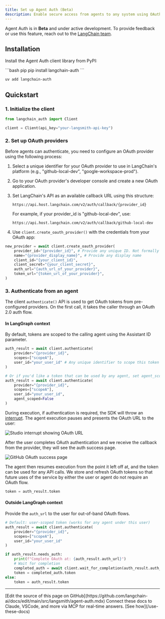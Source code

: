 ```yaml
---
title: Set up Agent Auth (Beta)
description: Enable secure access from agents to any system using OAuth 2.0 credentials with Agent Auth.
---
```


<Note>Agent Auth is in **Beta** and under active development. To provide feedback or use this feature, reach out to the [LangChain team](https://forum.langchain.com/c/help/langsmith/).</Note>

## Installation

Install the Agent Auth client library from PyPI:

<CodeGroup>
```bash pip
pip install langchain-auth
```

```bash uv
uv add langchain-auth
```
</CodeGroup>


## Quickstart

### 1. Initialize the client

```python
from langchain_auth import Client

client = Client(api_key="your-langsmith-api-key")
```

### 2. Set up OAuth providers

Before agents can authenticate, you need to configure an OAuth provider using the following process:

1. Select a unique identifier for your OAuth provider to use in LangChain's platform (e.g., "github-local-dev", "google-workspace-prod").

2. Go to your OAuth provider's developer console and create a new OAuth application.

3. Set LangChain's API as an available callback URL using this structure:
   ```
   https://api.host.langchain.com/v2/auth/callback/{provider_id}
   ```
   For example, if your provider_id is "github-local-dev", use:
   ```
   https://api.host.langchain.com/v2/auth/callback/github-local-dev
   ```

4. Use `client.create_oauth_provider()` with the credentials from your OAuth app:

```python
new_provider = await client.create_oauth_provider(
    provider_id="{provider_id}", # Provide any unique ID. Not formally tied to the provider.
    name="{provider_display_name}", # Provide any display name
    client_id="{your_client_id}",
    client_secret="{your_client_secret}",
    auth_url="{auth_url_of_your_provider}",
    token_url="{token_url_of_your_provider}",
)
```

### 3. Authenticate from an agent

The client `authenticate()` API is used to get OAuth tokens from pre-configured providers. On the first call, it takes the caller through an OAuth 2.0 auth flow.

#### In LangGraph context

By default, tokens are scoped to the calling agent using the Assistant ID parameter.

```python
auth_result = await client.authenticate(
    provider="{provider_id}",
    scopes=["scopeA"],
    user_id="your_user_id" # Any unique identifier to scope this token to the human caller
)

# Or if you'd like a token that can be used by any agent, set agent_scoped=False
auth_result = await client.authenticate(
    provider="{provider_id}",
    scopes=["scopeA"],
    user_id="your_user_id",
    agent_scoped=False
)
```

During execution, if authentication is required, the SDK will throw an [interrupt](https://langchain-ai.github.io/langgraph/how-tos/human_in_the_loop/add-human-in-the-loop/#pause-using-interrupt). The agent execution pauses and presents the OAuth URL to the user:

![Studio interrupt showing OAuth URL](/images/langgraph-auth-interrupt.png)

After the user completes OAuth authentication and we receive the callback from the provider, they will see the auth success page.

![GitHub OAuth success page](/images/github-auth-success.png)

The agent then resumes execution from the point it left off at, and the token can be used for any API calls. We store and refresh OAuth tokens so that future uses of the service by either the user or agent do not require an OAuth flow.

```python
token = auth_result.token
```

#### Outside LangGraph context

Provide the `auth_url` to the user for out-of-band OAuth flows.


```python
# Default: user-scoped token (works for any agent under this user)
auth_result = await client.authenticate(
    provider="{provider_id}",
    scopes=["scopeA"],
    user_id="your_user_id"
)

if auth_result.needs_auth:
    print(f"Complete OAuth at: {auth_result.auth_url}")
    # Wait for completion
    completed_auth = await client.wait_for_completion(auth_result.auth_id)
    token = completed_auth.token
else:
    token = auth_result.token
```

---

<Callout icon="pen-to-square" iconType="regular">
    [Edit the source of this page on GitHub](https://github.com/langchain-ai/docs/edit/main/src/langsmith/agent-auth.mdx)
</Callout>
<Tip icon="terminal" iconType="regular">
    Connect these docs to Claude, VSCode, and more via MCP for    real-time answers. [See how](/use-these-docs)
</Tip>
